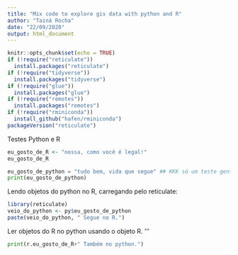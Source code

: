 ```yaml
---
title: "Mix code to explore gis data with python and R"
author: "Tainá Rocha"
date: "22/09/2020"
output: html_document
---
```


```r
knitr::opts_chunk$set(echo = TRUE)
if (!require("reticulate")) 
  install.packages("reticulate")
if (!require("tidyverse")) 
  install.packages("tidyverse")
if (!require("glue")) 
  install.packages("glue")
if (!require("remotes")) 
  install.packages("remotes")
if (!require("rminiconda")) 
  install_github("hafen/rminiconda")
packageVersion("reticulate")

```
Testes Python e R

```r
eu_gosto_de_R <- "nossa, como você é legal!"
eu_gosto_de_R
```

```python
eu_gosto_de_python = "tudo bem, vida que segue" ## KKK só um teste gente
print(eu_gosto_de_python)
```
Lendo objetos do python no R, carregando pelo reticulate:
```r
library(reticulate)
veio_do_python <- py$eu_gosto_de_python
paste(veio_do_python, " Segue no R.")

```
Ler objetos do R no python usando o objeto R.
'''
```python
print(r.eu_gosto_de_R+" Também no python.")
```


